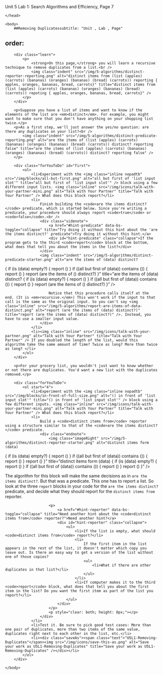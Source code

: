 Unit 5 Lab 1: Search Algorithms and Efficiency, Page 7</title>
	</head>

	<body>
    	##Removing Duplicatessubtitle: "Unit , Lab , Page"
order:
---        
		<div class="learn">
        	<p>
                <strong>On this page,</strong> you will learn a recursive technique to remove duplicates from a list.<br />
                <img class="indent" src="/img/5-algorithms/distinct-reporter-reporting.png" alt="distinct items from (list (apples) (carrots) (bananas) (oranges) (bananas) (bread) (carrots)) reporting { apples, oranges, bananas, bread, carrots}" title="distinct items from (list (apples) (carrots) (bananas) (oranges) (bananas) (bread) (carrots)) repoting { apples, oranges, bananas, bread, carrots}" />
		    </p>
        </div>

        <p>Suppose you have a list of items and want to know if the elements of the list are <em>distinct</em>. For example, you might want to make sure that you don't have anything on your shopping list twice.</p>
        <p>As a first step, we'll just answer the yes/no question: are there any duplicates on your list?<br />
            <img class="indent" src="/img/5-algorithms/distinct-predicate-reporting.png" alt="are the items of (list (apples) (carrots) (bananas) (oranges) (bananas) (bread) (carrots)) distinct? reporting false" title="are the items of (list (apples) (carrots) (bananas) (oranges) (bananas) (bread) (carrots)) distinct? reporting false" />
        </p>
         
		<div class="forYouToDo" id="first">
			<ol>
                <li>Experiment with the <img class="inline nopadtb" src="/img/blocks/all-but-first.png" alt="all but first of 'list input slot'" title="all but first of 'list input slot'" /> block using a few different input lists. <img class="inline" src="/img/icons/talk-with-your-partner-mini.png" alt="Talk with Your Partner" title="Talk with Your Partner" /> What does this block report?</li>
                <li>
                    Finish building the <code>are the items distinct?</code> predicate, which is started below. Since you're writing a predicate, your procedure should always report <code>true</code> or <code>false</code>.<br />
                    <div class="sidenote">
                        <a href="#hint-predicate" data-bs-toggle="collapse" title="Try doing it without this hint about the 'are the items distinct?' predicate">Try doing it without this hint.</a>
                        <div id="hint-predicate" class="collapse">If the program gets to the third <code>report</code> block at the bottom, what does that tell you about the items in the list?</div>
                    </div>
                    <img class="indent" src="/img/5-algorithms/distinct-predicate-starter.png" alt="are the items of (data) distinct?
{
	if (is (data) empty?)
	{
		report ()
	}
	if ((all but first of (data)) contains ())
	{
		report ()
	}
	report (are the items of () distinct?)
}" title="are the items of (data) distinct?
{
	if (is (data) empty?)
	{
		report ()
	}
	if ((all but first of (data)) contains ())
	{
		report ()
	}
	report (are the items of () distinct?)
}" />   
                    <div class="endnote">
                        Notice that this procedure calls itself at the end. (It is <em>recursive.</em>) This won't work if the input to that call is the same as the original input. So you can't say <img class="inline" src="/img/5-algorithms/report-are-items-of-data-distinct.png" alt="report (are the items of (data) distinct?)" title="report (are the items of (data) distinct?)" />. Instead, you have to use a smaller input value. 
                    </div>
                </li>
				<li><img class="inline" src="/img/icons/talk-with-your-partner.png" alt="Talk with Your Partner" title="Talk with Your Partner" /> If you doubled the length of the list, would this algorithm take the same amount of time? Twice as long? More than twice as long? </li>
            </ol>
        </div>

        <p>For your grocery list, you wouldn't just want to know whether or not there are duplicates. You'd want a new list with the duplicates removed.</p>
        
        <div class="forYouToDo">
			<ol start="4">
                <li>Experiment with the <img class="inline nopadtb" src="/img/blocks/in-front-of-full-size.png" alt="() in front of 'list input slot'" title="() in front of 'list input slot'" /> block using a few different inputs. <img class="inline" src="/img/icons/talk-with-your-partner-mini.png" alt="Talk with Your Partner" title="Talk with Your Partner" /> What does this block report?</li>
                <li>
                    Build a <code>distinct items from</code> reporter using a structure similar to that of the <code>are the items distinct?</code> predicate.
                    <div class="endnote">
                        <img class="imageRight" src="/img/5-algorithms/distinct-reporter-starter.png" alt="distinct items form (data)
{
	if (is (data) empty?)
	{
		report ()
	}
	if ((all but first of (data)) contains ())
	{
		report ()
	}
	report ()
}" title="distinct items form (data)
{
	if (is (data) empty?)
	{
		report ()
	}
	if ((all but first of (data)) contains ())
	{
		report ()
	}
	report ()
}" /><p>The algorithm for this block will make the same decisions as in <code>are the items distinct?</code>.  But that was a predicate. This one has to report a list. So look at the three <code>report</code> blocks in your code for the <code>are the items distinct?</code> predicate, and decide what they should report for the <code>distinct items from</code> reporter.</p>
                        <p>
                            <a href="#hint-reporter" data-bs-toggle="collapse" title="Need another hint about the <code>distinct items from</code> reporter?">Need another hint?</a>
                            <div id="hint-reporter" class="collapse">
                                <ul>
                                    <li>If the list is empty, what should <code>distinct items from</code> report?</li>
                                    <li>
                                        If the first item in the list appears in the rest of the list, it doesn't matter which copy you leave out. Is there an easy way to get a version of the list without one of those copies? 
                                        <ul>
                                            <li>What if there are other duplicates in that list?</li>
                                        </ul>
                                    </li>    
                                    <li>If computer makes it to the third <code>report</code> block, what does that tell you about the first item in the list? Do you want the first item as part of the list you report?</li>
                                </ul>
                            </div>
                        </p>
                        <p style="clear: both; height: 0px;"></p>
                    </div>
                </li> 
                <li>Test it. Be sure to pick good test cases: More than one pair of duplicates, more than two items of the same value, duplicates right next to each other in the list, etc.</li>
				<li><div class="saveAs"><span class="text">"U5L1-Removing-Duplicates"</span><img src="/img/icons/save-this-as.png" alt="Save your work as U5L1-Removing-Duplicates" title="Save your work as U5L1-Removing-Duplicates" /></div></li>
            </ol>
        </div>        
        
    </body>
</html>
